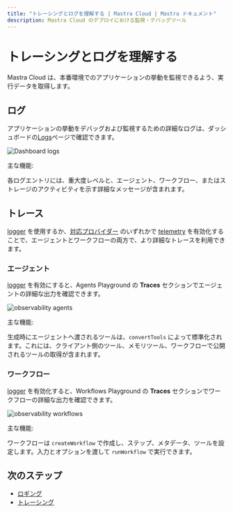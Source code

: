 ```yaml
---
title: "トレーシングとログを理解する | Mastra Cloud | Mastra ドキュメント"
description: Mastra Cloud のデプロイにおける監視・デバッグツール
---
```




# トレーシングとログを理解する

Mastra Cloud は、本番環境でのアプリケーションの挙動を監視できるよう、実行データを取得します。

<MastraCloudCallout />

## ログ

アプリケーションの挙動をデバッグおよび監視するための詳細なログは、ダッシュボードの[Logs](/docs/mastra-cloud/dashboard#logs)ページで確認できます。

![Dashboard logs](/img/mastra-cloud/mastra-cloud-dashboard-logs.jpg)

主な機能:

各ログエントリには、重大度レベルと、エージェント、ワークフロー、またはストレージのアクティビティを示す詳細なメッセージが含まれます。

## トレース

[logger](/docs/observability/logging) を使用するか、[対応プロバイダー](/reference/observability/otel-tracing/providers/) のいずれかで [telemetry](/docs/observability/ai-tracing/overview) を有効化することで、エージェントとワークフローの両方で、より詳細なトレースを利用できます。

### エージェント

[logger](/docs/observability/logging) を有効にすると、Agents Playground の **Traces** セクションでエージェントの詳細な出力を確認できます。

![observability agents](/img/mastra-cloud/mastra-cloud-observability-agents.jpg)

主な機能:

生成時にエージェントへ渡されるツールは、`convertTools` によって標準化されます。これには、クライアント側のツール、メモリツール、ワークフローで公開されるツールの取得が含まれます。

### ワークフロー

[logger](/docs/observability/logging) を有効化すると、Workflows Playground の **Traces** セクションでワークフローの詳細な出力を確認できます。

![observability workflows](/img/mastra-cloud/mastra-cloud-observability-workflows.jpg)

主な機能:

ワークフローは `createWorkflow` で作成し、ステップ、メタデータ、ツールを設定します。入力とオプションを渡して `runWorkflow` で実行できます。

## 次のステップ

- [ロギング](/docs/observability/logging)
- [トレーシング](/docs/observability/ai-tracing/overview)